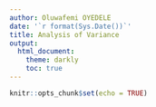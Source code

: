 ```yaml
---
author: Oluwafemi OYEDELE
date: '`r format(Sys.Date())`'
title: Analysis of Variance
output:
  html_document:
    theme: darkly
    toc: true
---
```


```r
knitr::opts_chunk$set(echo = TRUE)
```
